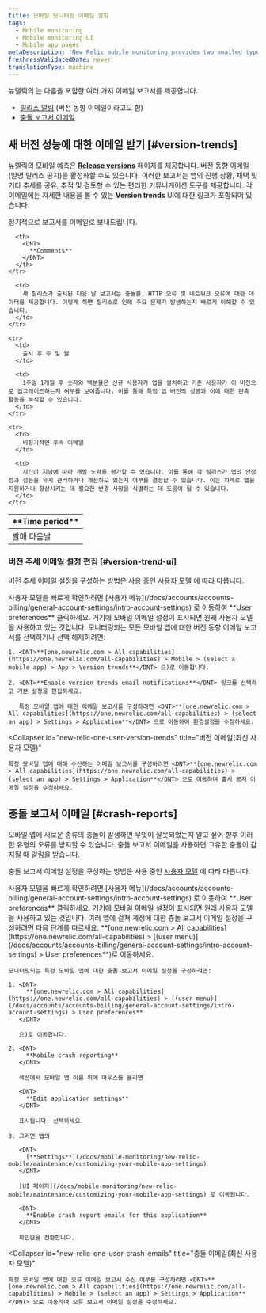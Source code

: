```yaml
---
title: 모바일 모니터링 이메일 알림
tags:
  - Mobile monitoring
  - Mobile monitoring UI
  - Mobile app pages
metaDescription: 'New Relic mobile monitoring provides two emailed types of reports: version trend emails (aka release notifications) and crash report emails.'
freshnessValidatedDate: never
translationType: machine
---
```


뉴렐릭의 <InlinePopover type="mobile"/>는 다음을 포함한 여러 가지 이메일 보고서를 제공합니다.

* [릴리스 알림](#version-trends) (버전 동향 이메일이라고도 함)
* [충돌 보고서 이메일](#crash-reports)

## 새 버전 성능에 대한 이메일 받기 [#version-trends]

뉴렐릭의 모바일 예측은 [<DNT>**Release versions**</DNT>](/docs/mobile-monitoring/mobile-monitoring-ui/mobile-app-pages/release-versions-page) 페이지를 제공합니다. 버전 동향 이메일(일명 릴리스 공지)을 활성화할 수도 있습니다. 이러한 보고서는 앱의 진행 상황, 채택 및 기타 추세를 공유, 추적 및 검토할 수 있는 편리한 커뮤니케이션 도구를 제공합니다. 각 이메일에는 자세한 내용을 볼 수 있는 <DNT>**Version trends**</DNT> UI에 대한 링크가 포함되어 있습니다.

정기적으로 보고서를 이메일로 보내드립니다.

<table>
  <thead>
    <tr>
      <th style={{ width: "200px" }}>
        <DNT>
          **Time period**
        </DNT>
      </th>

      <th>
        <DNT>
          **Comments**
        </DNT>
      </th>
    </tr>
  </thead>

  <tbody>
    <tr>
      <td>
        발매 다음날
      </td>

      <td>
        새 릴리스가 출시된 다음 날 보고서는 충돌률, HTTP 오류 및 네트워크 오류에 대한 데이터를 제공합니다. 이렇게 하면 릴리스로 인해 주요 문제가 발생하는지 빠르게 이해할 수 있습니다.
      </td>
    </tr>

    <tr>
      <td>
        출시 후 주 및 월
      </td>

      <td>
        1주일 1개월 후 숫자와 백분율은 신규 사용자가 앱을 설치하고 기존 사용자가 이 버전으로 업그레이드하는지 여부를 보여줍니다. 이를 통해 특정 앱 버전의 성공과 이에 대한 판촉 활동을 분석할 수 있습니다.
      </td>
    </tr>

    <tr>
      <td>
        비정기적인 후속 이메일
      </td>

      <td>
        시간이 지남에 따라 개발 노력을 평가할 수 있습니다. 이를 통해 각 릴리스가 앱의 안정성과 성능을 유지 관리하거나 개선하고 있는지 여부를 결정할 수 있습니다. 이는 차례로 앱을 지원하거나 향상시키는 데 필요한 변경 사항을 식별하는 데 도움이 될 수 있습니다.
      </td>
    </tr>
  </tbody>
</table>

### 버전 추세 이메일 설정 편집 [#version-trend-ui]

버전 추세 이메일 설정을 구성하는 방법은 사용 중인 [사용자 모델](/docs/accounts/original-accounts-billing/original-users-roles/overview-user-models) 에 따라 다릅니다.

<Callout variant="tip">
  사용자 모델을 빠르게 확인하려면 [사용자 메뉴](/docs/accounts/accounts-billing/general-account-settings/intro-account-settings) 로 이동하여 <DNT>**User preferences**</DNT> 클릭하세요. 거기에 모바일 이메일 설정이 표시되면 원래 사용자 모델을 사용하고 있는 것입니다.
</Callout>

<CollapserGroup>
  <Collapser
    id="original-user-version-trends"
    title="버전 이메일(원래 사용자 모델)"
  >
    모니터링되는 모든 모바일 앱에 대한 버전 동향 이메일 보고서를 선택하거나 선택 해제하려면:

    1. <DNT>**[one.newrelic.com > All capabilities](https://one.newrelic.com/all-capabilities) > Mobile > (select a mobile app) > App > Version trends**</DNT> 으)로 이동합니다.

    2. <DNT>**Enable version trends email notifications**</DNT> 링크를 선택하고 기본 설정을 편집하세요.

       특정 모바일 앱에 대한 이메일 보고서를 구성하려면 <DNT>**[one.newrelic.com > All capabilities](https://one.newrelic.com/all-capabilities) > (select an app) > Settings > Application**</DNT> 으로 이동하여 환경설정을 수정하세요.
  </Collapser>

  <Collapser
    id="new-relic-one-user-version-trends"
    title="버전 이메일(최신 사용자 모델)"
  >
    특정 모바일 앱에 대해 수신하는 이메일 보고서를 구성하려면 <DNT>**[one.newrelic.com > All capabilities](https://one.newrelic.com/all-capabilities) > (select an app) > Settings > Application**</DNT> 으로 이동하여 출시 공지 이메일 설정을 수정하세요.
  </Collapser>
</CollapserGroup>

## 충돌 보고서 이메일 [#crash-reports]

모바일 앱에 새로운 종류의 충돌이 발생하면 무엇이 잘못되었는지 알고 싶어 향후 이러한 유형의 오류를 방지할 수 있습니다. 충돌 보고서 이메일을 사용하면 고유한 충돌이 감지될 때 알림을 받습니다.

충돌 보고서 이메일 설정을 구성하는 방법은 사용 중인 [사용자 모델](/docs/accounts/original-accounts-billing/original-users-roles/overview-user-models) 에 따라 다릅니다.

<Callout variant="tip">
  사용자 모델을 빠르게 확인하려면 [사용자 메뉴](/docs/accounts/accounts-billing/general-account-settings/intro-account-settings) 로 이동하여 <DNT>**User preferences**</DNT> 클릭하세요. 거기에 모바일 이메일 설정이 표시되면 원래 사용자 모델을 사용하고 있는 것입니다.
</Callout>

<CollapserGroup>
  <Collapser
    id="original-user-crash-emails"
    title="충돌 이메일(원래 사용자 모델)"
  >
    여러 앱에 걸쳐 계정에 대한 충돌 보고서 이메일 설정을 구성하려면 다음 단계를 따르세요. <DNT>**[one.newrelic.com > All capabilities](https://one.newrelic.com/all-capabilities) > [(user menu)](/docs/accounts/accounts-billing/general-account-settings/intro-account-settings) > User preferences**</DNT>)로 이동하세요.

    모니터링되는 특정 모바일 앱에 대한 충돌 보고서 이메일 설정을 구성하려면:

    1. <DNT>
         **[one.newrelic.com > All capabilities](https://one.newrelic.com/all-capabilities) > [(user menu)](/docs/accounts/accounts-billing/general-account-settings/intro-account-settings) > User preferences**
       </DNT>

       으)로 이동합니다.

    2. <DNT>
         **Mobile crash reporting**
       </DNT>

       섹션에서 모바일 앱 이름 위에 마우스를 올리면

       <DNT>
         **Edit application settings**
       </DNT>

       표시됩니다. 선택하세요.

    3. 그러면 앱의

       <DNT>
         [**Settings**](/docs/mobile-monitoring/new-relic-mobile/maintenance/customizing-your-mobile-app-settings)
       </DNT>

       [UI 페이지](/docs/mobile-monitoring/new-relic-mobile/maintenance/customizing-your-mobile-app-settings) 로 이동됩니다.

       <DNT>
         **Enable crash report emails for this application**
       </DNT>

       확인란을 전환합니다.
  </Collapser>

  <Collapser
    id="new-relic-one-user-crash-emails"
    title="충돌 이메일(최신 사용자 모델)"
  >
    특정 모바일 앱에 대한 오류 이메일 보고서 수신 여부를 구성하려면 <DNT>**[one.newrelic.com > All capabilities](https://one.newrelic.com/all-capabilities) > Mobile > (select an app) > Settings > Application**</DNT> 으로 이동하여 오류 보고서 이메일 설정을 수정하세요.
  </Collapser>
</CollapserGroup>
